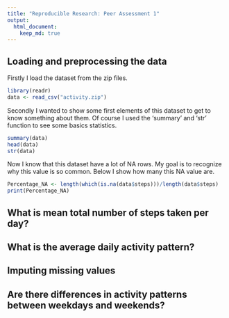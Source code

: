 ```yaml
---
title: "Reproducible Research: Peer Assessment 1"
output: 
  html_document:
    keep_md: true
---
```



## Loading and preprocessing the data


Firstly I load the dataset from the zip files. 
```r
library(readr)
data <- read_csv("activity.zip")
```

Secondly I wanted to show some first elements of this dataset to get to know something about them. Of course I used the 'summary' and 'str' function to see some basics statistics.
```r
summary(data)
head(data)
str(data)
```

Now I know that this dataset have a lot of NA rows. My goal is to recognize why this value is so common. Below I show how many this NA value are. 

```r
Percentage_NA <- length(which(is.na(data$steps)))/length(data$steps)
print(Percentage_NA)

```

## What is mean total number of steps taken per day?



## What is the average daily activity pattern?



## Imputing missing values



## Are there differences in activity patterns between weekdays and weekends?
